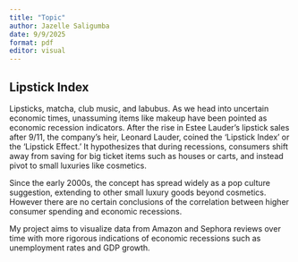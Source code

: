 ```yaml
---
title: "Topic"
author: Jazelle Saligumba
date: 9/9/2025
format: pdf
editor: visual
---
```


## Lipstick Index 

Lipsticks, matcha, club music, and labubus. As we head into uncertain economic times, unassuming items like makeup have been pointed as economic recession indicators. After the rise in Estee Lauder's lipstick sales after 9/11, the company's heir, Leonard Lauder, coined the 'Lipstick Index' or the 'Lipstick Effect.' It hypothesizes that during recessions, consumers shift away from saving for big ticket items such as houses or carts, and instead pivot to small luxuries like cosmetics.

Since the early 2000s, the concept has spread widely as a pop culture suggestion, extending to other small luxury goods beyond cosmetics. However there are no certain conclusions of the correlation between higher consumer spending and economic recessions. 

My project aims to visualize data from Amazon and Sephora reviews over time with more rigorous indications of economic recessions such as unemployment rates and GDP growth. 
